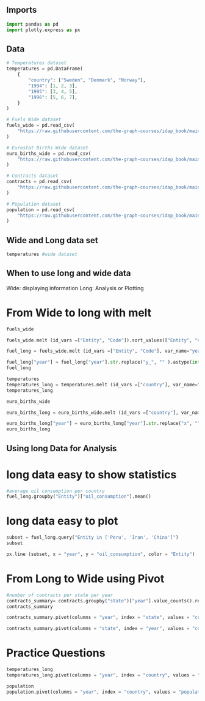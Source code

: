 ## Imports
```python
import pandas as pd
import plotly.express as px
```

## Data
``` python
# Temperatures dataset
temperatures = pd.DataFrame(
    {
        "country": ["Sweden", "Denmark", "Norway"],
        "1994": [1, 2, 3],
        "1995": [3, 4, 5],
        "1996": [5, 6, 7],
    }
)

# Fuels Wide dataset
fuels_wide = pd.read_csv(
    "https://raw.githubusercontent.com/the-graph-courses/idap_book/main/data/oil_per_capita_wide.csv"
)

# Eurostat Births Wide dataset
euro_births_wide = pd.read_csv(
    "https://raw.githubusercontent.com/the-graph-courses/idap_book/main/data/euro_births_wide.csv"
)

# Contracts dataset
contracts = pd.read_csv(
    "https://raw.githubusercontent.com/the-graph-courses/idap_book/main/data/chicago_contracts_20_23.csv"
)

# Population dataset
population = pd.read_csv(
    "https://raw.githubusercontent.com/the-graph-courses/idap_book/main/data/tidyr_population.csv"
)
```
## Wide and Long data set
```python
temperatures #wide dataset
```
## When to use long and wide data
Wide: displaying information
Long: Analysis or Plotting

# From Wide to long with melt
```python
fuels_wide
```
```python
fuels_wide.melt (id_vars =["Entity", "Code"]).sort_values(["Entity", "variable"])

```

```python
fuel_long = fuels_wide.melt (id_vars =["Entity", "Code"], var_name="year", value_name = "oil_consumption").sort_values(["Entity", "year"])

```
```python
fuel_long["year"] = fuel_long["year"].str.replace("y_", "" ).astype(int)
fuel_long
```

```python
temperatures
temperatures_long = temperatures.melt (id_vars =["country"], var_name="year", value_name = "avg_temp").sort_values(["country", "year"])
temperatures_long
```
```python
euro_births_wide

euro_births_long = euro_births_wide.melt (id_vars =["country"], var_name="year", value_name = "births_count").sort_values(["country", "year"])
```
```python
euro_births_long["year"] = euro_births_long["year"].str.replace("x", "" ).astype(int)
euro_births_long
```
## Using long Data for Analysis
# long data easy to show statistics
```python
#average oil consumption per country
fuel_long.groupby("Entity")["oil_consumption"].mean()
```
# long data easy to plot
```python
subset = fuel_long.query("Entity in ['Peru', 'Iran', 'China']")
subset
```
```python
px.line (subset, x = "year", y = "oil_consumption", color = "Entity")
```

# From Long to Wide using Pivot
```python
#number of contracts per state per year
contracts_summary= contracts.groupby("state")["year"].value_counts().reset_index()
contracts_summary
```
```python
contracts_summary.pivot(columns = "year", index = "state", values = "count").reset_index()
```
```python
contracts_summary.pivot(columns = "state", index = "year", values = "count").reset_index()
```
# Practice Questions
```python
temperatures_long
temperatures_long.pivot(columns = "year", index = "country", values = "avg_temp").reset_index()
```
```python
population
population.pivot(columns = "year", index = "country", values = "population").reset_index()
```
```python
```
